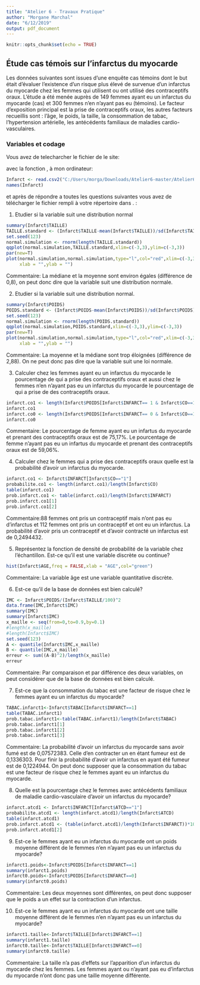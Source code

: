 ---
title: "Atelier 6 - Travaux Pratique"
author: "Morgane Marchal"
date: "6/12/2019"
output: pdf_document
---

```{r setup, include=FALSE}
knitr::opts_chunk$set(echo = TRUE)
```

## Étude cas témois sur l'infarctus du myocarde

Les données suivantes sont issues d'une enquête cas témoins dont le but  était d'évaluer l'existence d'un risque plus élevé de survenue d'un infarctus du myocarde chez les femmes qui utilisent ou ont utilisé des contraceptifs oraux. L'étude a  été menée auprès de 149 femmes ayant eu un infarctus du myocarde (cas) et 300 femmes n'en n'ayant pas eu (témoins). Le facteur d’exposition principal est la prise de contraceptifs oraux, les autres facteurs recueillis sont : l'âge, le poids, la taille, la consommation de tabac, l'hypertension artérielle, les antécédents familiaux de maladies cardio-vasculaires.

### Variables et codage

\begin{tabular}{|l|p{5cm}|c|}
\hline
Description & Unite ou Codage & Variable \\
\hline
Infarctus du myocarde & 0 = Témoins; 1 = Cas & \texttt{INFARCT} \\
\hline
Prise de contraceptifs oraux & 0 = Jamais; 1 = Oui & \texttt{CO} \\
\hline
Consommation de tabac & 0 = Non;
1 = Fumeuse actuelle; 2 = Ancienne fumeuse & \texttt{TABAC} \\
\hline
Âge & Années & \texttt{AGE} \\
\hline
Poids & kg & \texttt{POIDS} \\
\hline
Taille & cm  & \texttt{TAILLE} \\
\hline 
Antécédents familiaux de maladie cardio-vasculaire & 0 = Non ; 1 = Oui & \texttt{ATCD} \\
\hline
Hypertension artérielle  &  0 = Non ; 1 = Oui & \texttt{HTA} \\
\hline
\end{tabular}

Vous avez de telecharcher le fichier \texttt{Infarct.csv} de le site:

\url{https://github.com/afalco/Atelier6/}

avec la fonction \texttt{read.csv2()}, à mon ordinateur:

```{r}
Infarct <- read.csv2("C:/Users/morga/Downloads/Atelier6-master/Atelier6-master/Infarct.csv")
names(Infarct)
```

et après de répondre a toutes les questions suivantes vous avez de télécharger le fichier \texttt{Atelier6.Rmd} rempli à votre répertoire dans \url{https://github.com/}. \textbf{La data limite pour le rentrer est le lundi 23 décembre 2019}:


 1. Etudier si la variable \texttt{TAILLE} suit une distribution normal
 
```{r}
summary(Infarct$TAILLE)
TAILLE.standard <- (Infarct$TAILLE-mean(Infarct$TAILLE))/sd(Infarct$TAILLE)
set.seed(123)
normal.simulation <- rnorm(length(TAILLE.standard))
qqplot(normal.simulation,TAILLE.standard,xlim=c(-3,3),ylim=c(-3,3))
par(new=T)
plot(normal.simulation,normal.simulation,type="l",col="red",xlim=c(-3,3),ylim=c(-3,3),
     xlab = "",ylab = "")
```

Commentaire: La médiane et la moyenne sont environ égales (différence de 0,8), on peut donc dire que la variable \texttt{TAILLE} suit une distribution normale.


 2. Etudier si la variable \texttt{POIDS} suit une distribution normal.
 
```{r}
summary(Infarct$POIDS)
POIDS.standard <- (Infarct$POIDS-mean(Infarct$POIDS))/sd(Infarct$POIDS)
set.seed(123)
normal.simulation <- rnorm(length(POIDS.standard))
qqplot(normal.simulation,POIDS.standard,xlim=c(-3,3),ylim=c(-3,3))
par(new=T)
plot(normal.simulation,normal.simulation,type="l",col="red",xlim=c(-3,3),ylim=c(-3,3),
     xlab = "",ylab = "")
```

Commentaire: La moyenne et la médiane sont trop éloignées (différence de 2,88). On ne peut donc pas dire que la variable \texttt{POIDS} suit une loi normale.


 3. Calculer chez les femmes ayant eu un infarctus du myocarde le pourcentage de qui a prise des contraceptifs oraux et aussi chez le femmes n'en n'ayant pas eu un infarctus du myocarde le pourcentage de qui a prise de des contraceptifs oraux. 
 
```{r}
infarct.co1 <- length(Infarct$POIDS[Infarct$INFARCT== 1 & Infarct$CO==1])/length(Infarct$POIDS[Infarct$INFARCT])*100
infarct.co1
infarct.co0 <- length(Infarct$POIDS[Infarct$INFARCT== 0 & Infarct$CO==1])/length(Infarct$POIDS[Infarct$INFARCT])*100
infarct.co0
```
 
Commentaire: Le pourcentage de femme ayant eu un infartus du myocarde et prenant des contraceptifs oraux est de 75,17%. Le pourcentage de femme n'ayant pas eu un infartus du myocarde et prenant des contraceptifs oraux est de 59,06%.


 4. Calculer chez le femmes qui a prise des contraceptifs oraux quelle est la probabilité d'avoir un infarctus du myocarde.

```{r}
infarct.co1 <- Infarct$INFARCT[Infarct$CO=="1"]
probabilite.co1 <- length(infarct.co1)/length(Infarct$CO)
table(infarct.co1)
prob.infarct.co1 <- table(infarct.co1)/length(Infarct$INFARCT)
prob.infarct.co1[1]
prob.infarct.co1[2]
```
 
 Commentaire:88 femmes ont pris un contraceptif mais n'ont pas eu d'infarctus et 112 femmes ont pris un contraceptif et ont eu un infarctus.
La probabilité d'avoir pris un contraceptif et d'avoir contracté un infarctus est de 0,2494432.

 5. Représentez la fonction de densité de probabilité de la variable \texttt{AGE} chez l'échantillon. Est-ce qu'il est une variable discrète ou continue?
 
```{r}
hist(Infarct$AGE,freq = FALSE,xlab = "AGE",col="green")
```
 
 Commentaire: La variable âge est une variable quantitative discrète.


  6. Est-ce qu'il \texttt{IMC} de la base de données \texttt{Infarct} est bien calculé?
 
    
```{r}
IMC <- Infarct$POIDS/(Infarct$TAILLE/100)^2
data.frame(IMC,Infarct$IMC)
summary(IMC)
summary(Infarct$IMC)
x_maille <- seq(from=0,to=0.9,by=0.1)
#length(x_maille)
#length(Infarct$IMC)
set.seed(123)
A <- quantile(Infarct$IMC,x_maille)
B <- quantile(IMC,x_maille)
erreur <- sum((A-B)^2)/length(x_maille)
erreur
```
 
Commentaire: Par comparaison et par différence des deux variables, on peut considérer que  \texttt{IMC} de la base de données \texttt{Infarct} est bien calculé.

 
 7. Est-ce que la consommation du tabac est une facteur de risque chez le femmes ayant eu un infarctus du myocarde?
 

```{r}
TABAC.infarct1<-Infarct$TABAC[Infarct$INFARCT==1]
table(TABAC.infarct1)
prob.tabac.infarct1<-table(TABAC.infarct1)/length(Infarct$TABAC)
prob.tabac.infarct1[1]
prob.tabac.infarct1[2]
prob.tabac.infarct1[3]
```

Commentaire: La probabilité d'avoir un infarctus du myocarde sans avoir fumé est de 0,07572383. Celle d'en contracter un en étant fumeur est de 0,1336303. Pour finir la probabilité d'avoir un infarctus en ayant été fumeur est de 0,1224944. On peut donc supposer que la consommation du tabac est une facteur de risque chez le femmes ayant eu un infarctus du myocarde.


  8. Quelle est la pourcentage chez le femmes avec antécédents familiaux de maladie cardio-vasculaire d'avoir un infarctus du myocarde?
  
```{r}
infarct.atcd1 <- Infarct$INFARCT[Infarct$ATCD=="1"]
probabilite.atcd1 <- length(infarct.atcd1)/length(Infarct$ATCD)
table(infarct.atcd1)
prob.infarct.atcd1 <- (table(infarct.atcd1)/length(Infarct$INFARCT))*100
prob.infarct.atcd1[2]
```

  9. Est-ce le femmes ayant eu un infarctus du myocarde ont un poids moyenne différent de le femmes n'en n'ayant pas eu un infarctus du myocarde?
  
```{r}
infarct1.poids<-Infarct$POIDS[Infarct$INFARCT==1]
summary(infarct1.poids)
infarct0.poids<-Infarct$POIDS[Infarct$INFARCT==0]
summary(infarct0.poids)
```
  
  Commentaire: Les deux moyennes sont différentes, on peut donc supposer que le poids a un effet sur la contraction d'un infarctus.
  
  10. Est-ce le femmes ayant eu un infarctus du myocarde ont une taille moyenne différent de le femmes n'en n'ayant pas eu un infarctus du myocarde?

```{r}
infarct1.taille<-Infarct$TAILLE[Infarct$INFARCT==1]
summary(infarct1.taille)
infarct0.taille<-Infarct$TAILLE[Infarct$INFARCT==0]
summary(infarct0.taille)
```

  Commentaire: La taille n'a pas d'effets sur l'apparition d'un infarctus du myocarde chez les femmes. Les femmes ayant ou n'ayant pas eu d'infarctus du myocarde n'ont donc pas une taille moyenne différente.